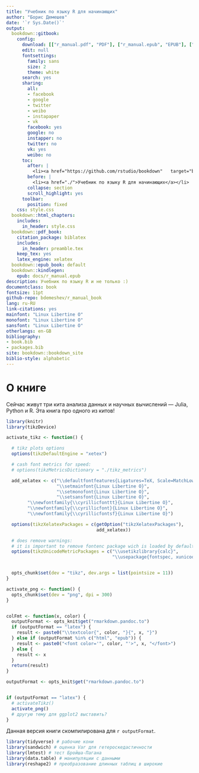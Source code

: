 ```yaml
---
title: "Учебник по языку R для начинающих"
author: "Борис Демешев"
date: '`r Sys.Date()`'
output:
  bookdown::gitbook:
    config:
      download: [["r_manual.pdf", "PDF"], ["r_manual.epub", "EPUB"], ["r_manual.mobi", "MOBI"]]
      edit: null
      fontsettings:
        family: sans
        size: 2
        theme: white
      search: yes
      sharing:
        all:
        - facebook
        - google
        - twitter
        - weibo
        - instapaper
        - vk
        facebook: yes
        google: no
        instapper: no
        twitter: no
        vk: yes
        weibo: no
      toc:
        after: |
          <li><a href="https://github.com/rstudio/bookdown"   target="blank">Создано с использованием пакета bookdown</a></li>
        before: |
          <li><a href="./">Учебник по языку R для начинающих</a></li>
        collapse: section
        scroll_highlight: yes
      toolbar:
        position: fixed
    css: style.css
  bookdown::html_chapters:
    includes:
      in_header: style.css
  bookdown::pdf_book:
    citation_package: biblatex
    includes:
      in_header: preamble.tex
    keep_tex: yes
    latex_engine: xelatex
  bookdown::epub_book: default
  bookdown::kindlegen:
    epub: docs/r_manual.epub
description: Учебник по языку R и не только :)
documentclass: book
fontsize: 11pt
github-repo: bdemeshev/r_manual_book
lang: ru-RU
link-citations: yes
mainfont: "Linux Libertine O"
monofont: "Linux Libertine O"
sansfont: "Linux Libertine O"
otherlangs: en-GB
bibliography:
- book.bib
- packages.bib
site: bookdown::bookdown_site
biblio-style: alphabetic
---
```


# О книге {-}

Сейчас живут три кита анализа данных и научных вычислений — Julia, Python и R. Эта книга про одного из китов!


```r
library(knitr)
library(tikzDevice)

activate_tikz <- function() {

  # tikz plots options
  options(tikzDefaultEngine = "xetex")

  # cash font metrics for speed:
  # options(tikzMetricsDictionary = "./tikz_metrics")

  add_xelatex <- c("\\defaultfontfeatures{Ligatures=TeX, Scale=MatchLowercase}",
                   "\\setmainfont{Linux Libertine O}",
                   "\\setmonofont{Linux Libertine O}",
                   "\\setsansfont{Linux Libertine O}",
        "\\newfontfamily{\\cyrillicfonttt}{Linux Libertine O}",
        "\\newfontfamily{\\cyrillicfont}{Linux Libertine O}",
        "\\newfontfamily{\\cyrillicfontsf}{Linux Libertine O}")

  options(tikzXelatexPackages = c(getOption("tikzXelatexPackages"),
                                  add_xelatex))

  # does remove warnings:
  # it is important to remove fontenc package wich is loaded by default
  options(tikzUnicodeMetricPackages = c("\\usetikzlibrary{calc}",
                                        "\\usepackage{fontspec, xunicode}", add_xelatex))


  opts_chunk$set(dev = "tikz", dev.args = list(pointsize = 11))
}

activate_png <- function() {
  opts_chunk$set(dev = "png", dpi = 300)
}


colFmt <- function(x, color) {
  outputFormat <- opts_knit$get("rmarkdown.pandoc.to")
  if (outputFormat == "latex") {
    result <- paste0("\\textcolor{", color, "}{", x, "}")
  } else if (outputFormat %in% c("html", "epub")) {
    result <- paste0("<font color='", color, "'>", x, "</font>")
  } else {
    result <- x
  }
  return(result)
}

outputFormat <- opts_knit$get("rmarkdown.pandoc.to")


if (outputFormat == "latex") {
  # activateTikz()
  activate_png()
  # другую тему для ggplot2 выставить?
}

```

Данная версия книги скомпилирована для `r outputFormat`.


```r
library(tidyverse) # рабочие кони
library(sandwich) # оценка Var для гетероскедастичности
library(lmtest) # тест Бройша-Пагана
library(data.table) # манипуляции с данными
library(reshape2) # преобразование длинных таблиц в широкие
```


